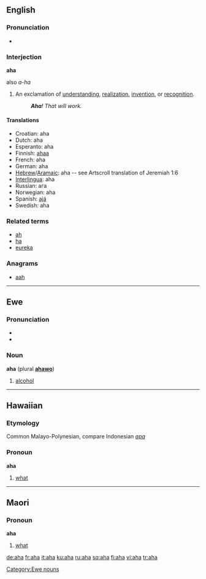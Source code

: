 {{see|AHA}}
==English==

===Pronunciation===
*{{audio|en-us-aha.ogg|Audio (US)}}

===Interjection===
'''aha'''
;also ''a-ha''

# An exclamation of [[understanding]], [[realization]], [[invention]], or [[recognition]].
#: '''''Aha'''! That will work.''

====Translations====
*Croatian: aha
*Dutch: aha
*Esperanto: aha
*Finnish: [[ahaa]]
*French: aha
*German: aha
*[[Hebrew]]/[[Aramaic]]: aha -- see Artscroll translation of Jeremiah 1:6
*[[Interlingua]]: aha
*Russian: ага
*Norwegian: aha
*Spanish: [[ajá]]
*Swedish: aha

===Related terms===
*[[ah]]
*[[ha]]
*[[eureka]]

===Anagrams===
*[[aah]]

----

==Ewe==

===Pronunciation===
*{{IPA|/æhæ/}}
*{{SAMPA|/{h{/}}

===Noun===
'''aha''' (plural '''[[ahawo]]''')

# [[alcohol]]

[[Category:Ewe nouns]]

----

==Hawaiian==

===Etymology===
Common Malayo-Polynesian, compare Indonesian ''[[apa]]''

===Pronoun===
'''aha'''

# [[what]]

----

==Maori==

===Pronoun===
'''aha'''

# [[what]]

[[de:aha]]
[[fr:aha]]
[[it:aha]]
[[ku:aha]]
[[ru:aha]]
[[sq:aha]]
[[fi:aha]]
[[vi:aha]]
[[tr:aha]]